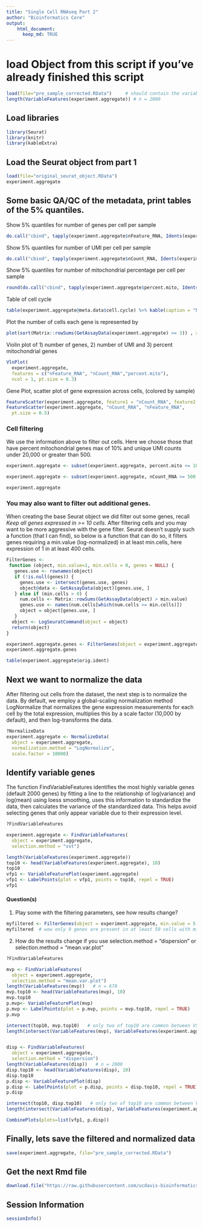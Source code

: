```yaml
---
title: "Single Cell RNAseq Part 2"
author: "Bioinformatics Core"
output:
    html_document:
      keep_md: TRUE
---
```


# load Object from this script if you've already finished this script
```r
load(file="pre_sample_corrected.RData")     # should contain the variable genes
length(VariableFeatures(experiment.aggregate)) # n = 2000
```


## Load libraries
```r
library(Seurat)
library(knitr)
library(kableExtra)
```

## Load the Seurat object from part 1
```r
load(file="original_seurat_object.RData")
experiment.aggregate
```

## Some basic QA/QC of the metadata, print tables of the 5% quantiles.

Show 5% quantiles for number of genes per cell per sample
```r
do.call("cbind", tapply(experiment.aggregate$nFeature_RNA, Idents(experiment.aggregate),quantile,probs=seq(0,1,0.05)))
```

Show 5% quantiles for number of UMI per cell per sample
```r
do.call("cbind", tapply(experiment.aggregate$nCount_RNA, Idents(experiment.aggregate),quantile,probs=seq(0,1,0.05)))
```

Show 5% quantiles for number of mitochondrial percentage per cell per sample
```r
round(do.call("cbind", tapply(experiment.aggregate$percent.mito, Idents(experiment.aggregate),quantile,probs=seq(0,1,0.05))), digits = 3)
```

Table of cell cycle
```r
table(experiment.aggregate@meta.data$cell.cycle) %>% kable(caption = "Number of Cells in each Cell Cycle Stage", col.names = c("Stage", "Count"), align = "c") %>% kable_styling()
```

Plot the number of cells each gene is represented by
```r
plot(sort(Matrix::rowSums(GetAssayData(experiment.aggregate) >= 3)) , xlab="gene rank", ylab="number of cells", main="Cells per genes (reads/gene >= 3 )")
```

Violin plot of 1) number of genes, 2) number of UMI and 3) percent mitochondrial genes
```r
VlnPlot(
  experiment.aggregate,
  features = c("nFeature_RNA", "nCount_RNA","percent.mito"),
  ncol = 1, pt.size = 0.3)
```

Gene Plot, scatter plot of gene expression across cells, (colored by sample)
```r
FeatureScatter(experiment.aggregate, feature1 = "nCount_RNA", feature2 = "percent.mito")
FeatureScatter(experiment.aggregate, "nCount_RNA", "nFeature_RNA",
  pt.size = 0.5)
```

### Cell filtering
We use the information above to filter out cells. Here we choose those that have percent mitochondrial genes max of 10% and unique UMI counts under 20,000 or greater than 500.

```r
experiment.aggregate <- subset(experiment.aggregate, percent.mito <= 10)

experiment.aggregate <- subset(experiment.aggregate, nCount_RNA >= 500 & nCount_RNA <= 20000)

experiment.aggregate
```
### You may also want to filter out additional genes.

When creating the base Seurat object we did filter out some genes, recall _Keep all genes expressed in >= 10 cells_. After filtering cells and you may want to be more aggressive with the gene filter. Seurat doesn't supply such a function (that I can find), so below is a function that can do so, it filters genes requiring a min.value (log-normalized) in at least min.cells, here expression of 1 in at least 400 cells.

```r
FilterGenes <-
 function (object, min.value=1, min.cells = 0, genes = NULL) {
   genes.use <- rownames(object)
   if (!is.null(genes)) {
     genes.use <- intersect(genes.use, genes)
     object@data <- GetAssayData(object)[genes.use, ]
   } else if (min.cells > 0) {
     num.cells <- Matrix::rowSums(GetAssayData(object) > min.value)
     genes.use <- names(num.cells[which(num.cells >= min.cells)])
     object = object[genes.use, ]
   }
  object <- LogSeuratCommand(object = object)
  return(object)
}

experiment.aggregate.genes <- FilterGenes(object = experiment.aggregate, min.value = 1, min.cells = 400)
experiment.aggregate.genes
```


```r
table(experiment.aggregate$orig.ident)
```

## Next we want to normalize the data

After filtering out cells from the dataset, the next step is to normalize the data. By default, we employ a global-scaling normalization method LogNormalize that normalizes the gene expression measurements for each cell by the total expression, multiplies this by a scale factor (10,000 by default), and then log-transforms the data.

```r
?NormalizeData
experiment.aggregate <- NormalizeData(
  object = experiment.aggregate,
  normalization.method = "LogNormalize",
  scale.factor = 10000)
```

## Identify variable genes

The function FindVariableFeatures identifies the most highly variable genes (default 2000 genes) by fitting a line to the relationship of log(variance) and log(mean) using loess smoothing, uses this information to standardize the data, then calculates the variance of the standardized data.  This helps avoid selecting genes that only appear variable due to their expression level.

```r
?FindVariableFeatures

experiment.aggregate <- FindVariableFeatures(
  object = experiment.aggregate,
  selection.method = "vst")

length(VariableFeatures(experiment.aggregate))
top10 <- head(VariableFeatures(experiment.aggregate), 10)
top10
vfp1 <- VariableFeaturePlot(experiment.aggregate)
vfp1 <- LabelPoints(plot = vfp1, points = top10, repel = TRUE)
vfp1
```

#### Question(s)

1. Play some with the filtering parameters, see how results change?

```r
myfiltered <- FilterGenes(object = experiment.aggregate, min.value = 5, min.cells = 50)
myfiltered  # wow only 9 genes are present in at least 50 cells with min counts of 5
```


2. How do the results change if you use selection.method = "dispersion" or selection.method = "mean.var.plot"
```r
?FindVariableFeatures

mvp <- FindVariableFeatures(
  object = experiment.aggregate,
  selection.method = "mean.var.plot")
length(VariableFeatures(mvp))   # n = 670
mvp.top10 <- head(VariableFeatures(mvp), 10)
mvp.top10
p.mvp<- VariableFeaturePlot(mvp)
p.mvp <- LabelPoints(plot = p.mvp, points = mvp.top10, repel = TRUE)
p.mvp

intersect(top10, mvp.top10)   # only two of top10 are common between VST and MeanVarPlot
length(intersect(VariableFeatures(mvp), VariableFeatures(experiment.aggregate)))  # 347 HVG in common


disp <- FindVariableFeatures(
  object = experiment.aggregate,
  selection.method = "dispersion")
length(VariableFeatures(disp))   # n = 2000
disp.top10 <- head(VariableFeatures(disp), 10)
disp.top10
p.disp <- VariableFeaturePlot(disp)
p.disp <- LabelPoints(plot = p.disp, points = disp.top10, repel = TRUE)
p.disp

intersect(top10, disp.top10)   # only two of top10 are common between VST and Disp
length(intersect(VariableFeatures(disp), VariableFeatures(experiment.aggregate)))  # 620 HVG in common

CombinePlots(plots=list(vfp1, p.disp))

```


## Finally, lets save the filtered and normalized data
```r
save(experiment.aggregate, file="pre_sample_corrected.RData")
```

## Get the next Rmd file
```r
download.file("https://raw.githubusercontent.com/ucdavis-bioinformatics-training/2019-single-cell-RNA-sequencing-Workshop-UCD_UCSF/master/scrnaseq_analysis/scRNA_Workshop-PART3.Rmd", "scRNA_Workshop-PART3.Rmd")
```

## Session Information
```r
sessionInfo()
```

